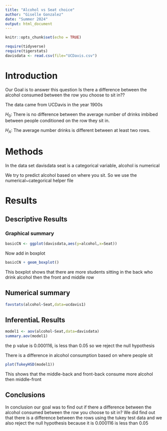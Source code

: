 ```yaml
---
title: "Alcohol vs Seat choice"
author: "Giselle Gonzalez"
date: "Summer 2024"
output: html_document
---
```


```r
knitr::opts_chunk$set(echo = TRUE)
```

```r
require(tidyverse)
require(tigerstats)
davisdata <- read.csv(file="UCDavis.csv")
```

# Introduction
 Our Goal is to answer this question Is there a difference between the alcohol consumed between the row you choose to sit in??

The data came from UCDavis in the year 1900s

$H_0$: There is no difference between the average number of drinks imbibed between people conditioned on the row they sit in.

$H_A$: The average number drinks is different between at least two rows.   

# Methods 
In the data set davisdata seat is a categorical variable, alcohol is numerical

We try to predict alcohol based on where you sit. So we use the numerical~categorical helper file

# Results

## Descriptive Results 

### Graphical summary 
```r
basicCN <- ggplot(davisdata,aes(y=alcohol,x=Seat))
```
 Now add in boxplot

```r
basicCN + geom_boxplot()
```

 This boxplot shows that there are more students sitting in the back who drink alcohol then the front and middle row  
 
## Numerical summary

```r
favstats(alcohol~Seat,data=ucdavis1)
```
## InferentiaL Results
```r
model1 <- aov(alcohol~Seat,data=davisdata)
summary.aov(model1)
```

the p value is 0.000116, is less than 0.05 so we reject the null hypothesis    

There is a difference in alcohol consumption based on where people sit  


```r
plot(TukeyHSD(model1))
```

This shows that the middle-back and front-back consume more alcohol then middle-front

## Conclusions
In conclusion our goal was to find out if there a difference between the alcohol consumed between the row you choose to sit in? We did find out that there is a difference between the rows using the tukey test data and we also reject the null hypothesis because it is 0.000116 is less than 0.05

